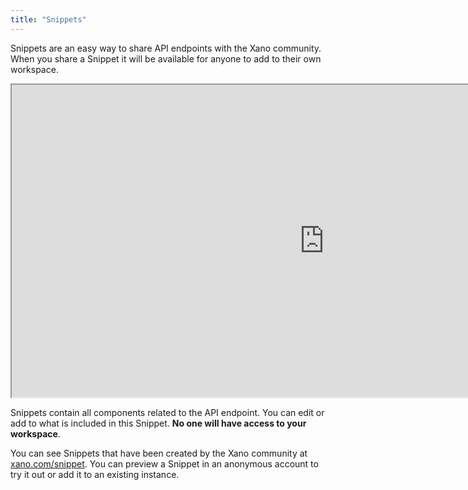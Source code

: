 ```yaml
---
title: "Snippets"
---
```


Snippets are an easy way to share API endpoints with the Xano community. When you share a Snippet it will be available for anyone to add to their own workspace.

<Frame>
    <iframe src="https://www.youtube.com/embed/nxsre-2gniM" allowfullscreen="" allow="clipboard-write" class="contentkit-webframe" width="1000" height="500"></iframe>
</Frame>

Snippets contain all components related to the API endpoint. You can edit or add to what is included in this Snippet. **No one will have access to your workspace**.

You can see Snippets that have been created by the Xano community at [xano.com/snippet](https://www.xano.com/snippet/). You can preview a Snippet in an anonymous account to try it out or add it to an existing instance.